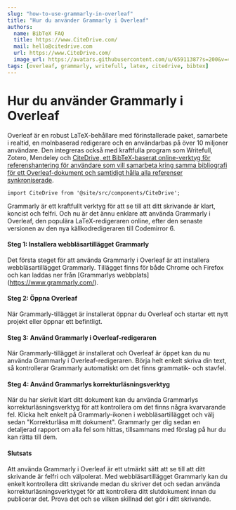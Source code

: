 ```yaml
---
slug: "how-to-use-grammarly-in-overleaf"
title: "Hur du använder Grammarly i Overleaf"
authors:
  name: BibTeX FAQ
  title: https://www.CiteDrive.com/
  mail: hello@citedrive.com
  url: https://www.CiteDrive.com/
  image_url: https://avatars.githubusercontent.com/u/65911387?s=200&v=4
tags: [overleaf, grammarly, writefull, latex, citedrive, bibtex]
---
```


# Hur du använder Grammarly i Overleaf

Overleaf är en robust LaTeX-behållare med förinstallerade paket, samarbete i realtid, en molnbaserad redigerare och en användarbas på över 10 miljoner användare. Den integreras också med kraftfulla program som Writefull, Zotero, Mendeley och [CiteDrive, ett BibTeX-baserat online-verktyg för referenshantering för användare som vill samarbeta kring samma bibliografi för ett Overleaf-dokument och samtidigt hålla alla referenser synkroniserade](https://www.overleaf.com/blog/better-bibliography-management-with-overleaf-citedrive-and-bibtex-biblatex).

```mdx-code-block
import CiteDrive from '@site/src/components/CiteDrive';
```
<CiteDrive /> 

Grammarly är ett kraftfullt verktyg för att se till att ditt skrivande är klart, koncist och felfri. Och nu är det ännu enklare att använda Grammarly i Overleaf, den populära LaTeX-redigeraren online, efter den senaste versionen av den nya källkodredigeraren till Codemirror 6. 

#### Steg 1: Installera webbläsartillägget Grammarly

Det första steget för att använda Grammarly i Overleaf är att installera webbläsartillägget Grammarly. Tillägget finns för både Chrome och Firefox och kan laddas ner från [Grammarlys webbplats] (https://www.grammarly.com/).

#### Steg 2: Öppna Overleaf

När Grammarly-tillägget är installerat öppnar du Overleaf och startar ett nytt projekt eller öppnar ett befintligt.

#### Steg 3: Använd Grammarly i Overleaf-redigeraren

När Grammarly-tillägget är installerat och Overleaf är öppet kan du nu använda Grammarly i Overleaf-redigeraren. Börja helt enkelt skriva din text, så kontrollerar Grammarly automatiskt om det finns grammatik- och stavfel.

#### Steg 4: Använd Grammarlys korrekturläsningsverktyg

När du har skrivit klart ditt dokument kan du använda Grammarlys korrekturläsningsverktyg för att kontrollera om det finns några kvarvarande fel. Klicka helt enkelt på Grammarly-ikonen i webbläsartillägget och välj sedan "Korrekturläsa mitt dokument". Grammarly ger dig sedan en detaljerad rapport om alla fel som hittas, tillsammans med förslag på hur du kan rätta till dem.

#### Slutsats

Att använda Grammarly i Overleaf är ett utmärkt sätt att se till att ditt skrivande är felfri och välpolerat. Med webbläsartillägget Grammarly kan du enkelt kontrollera ditt skrivande medan du skriver det och sedan använda korrekturläsningsverktyget för att kontrollera ditt slutdokument innan du publicerar det. Prova det och se vilken skillnad det gör i ditt skrivande.
